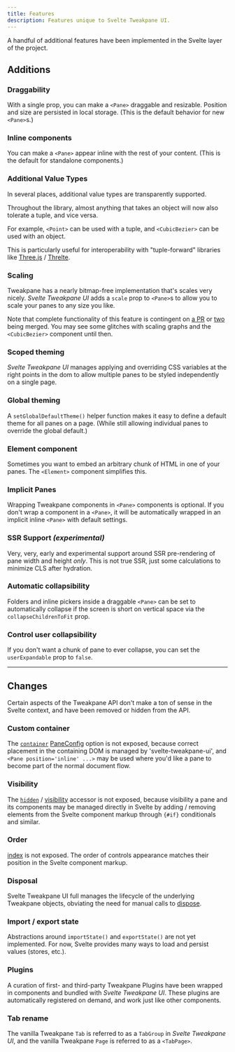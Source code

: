 ```yaml
---
title: Features
description: Features unique to Svelte Tweakpane UI.
---
```


A handful of additional features have been implemented in the Svelte layer of the project.

## Additions

### Draggability

With a single prop, you can make a `<Pane>` draggable and resizable. Position and size are persisted in local storage. (This is the default behavior for new `<Pane>`s.)

### Inline components

You can make a `<Pane>` appear inline with the rest of your content. (This is the default for standalone components.)

### Additional Value Types

In several places, additional value types are transparently supported.

Throughout the library, almost anything that takes an object will now also tolerate a tuple, and vice versa.

For example, `<Point>` can be used with a tuple, and `<CubicBezier>` can be used with an object.

This is particularly useful for interoperability with "tuple-forward" libraries like [Three.js](https://threejs.org) / [Threlte](https://threlte.xyz).

### Scaling

Tweakpane has a nearly bitmap-free implementation that's scales very nicely. _Svelte Tweakpane UI_ adds a `scale` prop to `<Pane>`s to allow you to scale your panes to any size you like.

Note that complete functionality of this feature is contingent on [a PR](https://github.com/cocopon/tweakpane/pull/586) or [two](https://github.com/pulls) being merged. You may see some glitches with scaling graphs and the `<CubicBezier>` component until then.

### Scoped theming

_Svelte Tweakpane UI_ manages applying and overriding CSS variables at the right points in the dom to allow multiple panes to be styled independently on a single page.

### Global theming

A `setGlobalDefaultTheme()` helper function makes it easy to define a default theme for all panes on a page. (While still allowing individual panes to override the global default.)

### Element component

Sometimes you want to embed an arbitrary chunk of HTML in one of your panes. The `<Element>` component simplifies this.

### Implicit Panes

Wrapping Tweakpane components in `<Pane>` components is optional. If you don't wrap a component in a `<Pane>`, it will be automatically wrapped in an implicit inline `<Pane>` with default settings.

### SSR Support _(experimental)_

Very, very, early and experimental support around SSR pre-rendering of pane width and height _only_. This is not true SSR, just some calculations to minimize CLS after hydration.

### Automatic collapsibility

Folders and inline pickers inside a draggable `<Pane>` can be set to automatically collapse if the screen is short on vertical space via the `collapseChildrenToFit` prop.

### Control user collapsibility

If you don't want a chunk of pane to ever collapse, you can set the `userExpandable` prop to `false`.

---

## Changes

Certain aspects of the Tweakpane API don't make a ton of sense in the Svelte context, and have been removed or hidden from the API.

### Custom container

The [`container`](https://tweakpane.github.io/docs/misc/#container) [PaneConfig](https://tweakpane.github.io/docs/api/interfaces/_internal_.PaneConfig.html) option is not exposed, because correct placement in the containing DOM is managed by 'svelte-tweakpane-ui', and `<Pane position='inline' ...>` may be used where you'd like a pane to become part of the normal document flow.

### Visibility

The [`hidden`](https://tweakpane.github.io/docs/api/classes/Pane.html#hidden) / [visibility](https://tweakpane.github.io/docs/misc/#visibility) accessor is not exposed, because visibility a pane and its components may be managed directly in Svelte by adding / removing elements from the Svelte component markup through `{#if}` conditionals and similar.

### Order

[index](https://tweakpane.github.io/docs/misc/#insert) is not exposed. The order of controls appearance matches their position in the Svelte component markup.

### Disposal

Svelte Tweakpane UI full manages the lifecycle of the underlying Tweakpane objects, obviating the need for manual calls to [dispose](https://tweakpane.github.io/docs/misc/#disposing).

### Import / export state

Abstractions around `importState()` and `exportState()` are not yet implemented. For now, Svelte provides many ways to load and persist values (stores, etc.).

### Plugins

A curation of first- and third-party Tweakpane Plugins have been wrapped in components and bundled with _Svelte Tweakpane UI_. These plugins are automatically registered on demand, and work just like other components.

### Tab rename

The vanilla Tweakpane `Tab` is referred to as a `TabGroup` in _Svelte Tweakpane UI_, and the vanilla Tweakpane `Page` is referred to as a `<TabPage>`.

